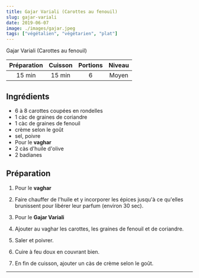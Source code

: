 ```yaml
---
title: Gajar Variali (Carottes au fenouil)
slug: gajar-variali
date: 2019-06-07
image: ./images/gajar.jpeg
tags: ["végétalien", "végétarien", "plat"]
---
```


<StyledParagraph>Gajar Variali (Carottes au fenouil)</StyledParagraph>

| Préparation | Cuisson | Portions | Niveau |
| :-: | :-: | :-: | :-: |
| 15 min | 15 min | 6 | Moyen |

## Ingrédients
- <ListItem>6 à 8 carottes coupées en rondelles</ListItem>
- <ListItem>1 càc de graines de coriandre</ListItem>
- <ListItem>1 càc de graines de fenouil</ListItem>
- <ListItem>crème selon le goût</ListItem>
- <ListItem>sel, poivre</ListItem>
- <ListItem>Pour le **vaghar**</ListItem>
- <ListItem>2 càs d'huile d'olive</ListItem>
- <ListItem>2 badianes</ListItem>

## Préparation

1. Pour le **vaghar**

2. Faire chauffer de l'huile et y incorporer les épices jusqu'à ce qu'elles brunissent pour libérer leur parfum (environ 30 sec).

3. Pour le **Gajar Variali**

4. Ajouter au vaghar les carottes, les graines de fenouil et de coriandre.

5. Saler et poivrer.

6. Cuire à feu doux en couvrant bien.

7. En fin de cuisson, ajouter un càs de crème selon le goût.

---

